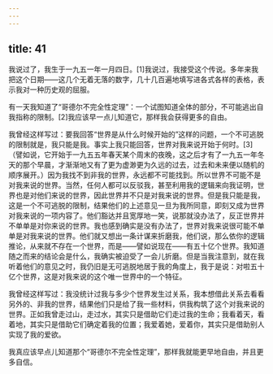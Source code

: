 ```yaml
---
---
---
```

title: 41
---



我说过了，我生于一九五一年一月四日。[1]我说过，我接受这个传说。多年来我把这个日期——这几个无着无落的数字，几十几百遍地填写进各式各样的表格，表示我对一种历史观的屈服。

有一天我知道了“哥德尔不完全性定理”：一个试图知道全体的部分，不可能逃出自我指称的限制。[2]我应该早一点儿知道它，那样我会获得更多的自由。

我曾经这样写过：要我回答“世界是从什么时候开始的”这样的问题，一个不可逃脱的限制就是，我只能是我。事实上我只能回答，世界对我来说开始于何时。[3]（譬如说，它开始于一九五五年春天某个周末的夜晚，这之后才有了一九五一年冬天的那个早晨，才渐渐地又有了更为虚渺更为久远的过去，过去和未来便以随机的顺序展开。）因为我找不到非我的世界，永远都不可能找到。所以世界不可能不是对我来说的世界。当然，任何人都可以反驳我，甚至利用我的逻辑来向我证明，世界也是对他们来说的世界，因此世界并不只是对我来说的世界。但是我只能是我，这是一个不可逃脱的限制，结果他们的上述意见一旦为我所同意，即刻又成为世界对我来说的一项内容了。他们豁达并且宽厚地一笑，说那就没办法了，反正世界并不单单是对你来说的世界。我也感到确实是没有办法了，世界对我来说很可能不单单是对我来说的世界。他们就又想出一条计谋来折磨我，他们说，那么依你的逻辑推论，从来就不存在一个世界，而是——譬如说现在——有五十亿个世界。我知道随之而来的结论会是什么，我确实被迫受了一会儿折磨。但是当我注意到，就在我听着他们的意见之时，我仍旧是无可逃脱地居于我的角度上，我于是说：对啦五十亿个世界，这是对我来说的这个唯一世界中的一个特征。

我曾经这样写过：我没统计过我与多少个世界发生过关系，我本想借此关系去看看另外的、非我的世界，结果他们只是给了我一些材料，供我构筑了这个对我来说的世界。正如我曾走过山，走过水，其实只是借助它们走过我的生命；我看着天，看着地，其实只是借助它们确定着我的位置；我爱着她，爱着你，其实只是借助别人实现了我的爱欲。

我真应该早点儿知道那个“哥德尔不完全性定理”，那样我就能更早地自由，并且更多自信。